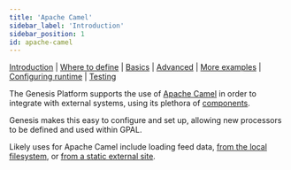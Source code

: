 ---
title: 'Apache Camel'
sidebar_label: 'Introduction'
sidebar_position: 1
id: apache-camel
---

[Introduction](/creating-applications/defining-your-application/integrations/apache-camel/apache-camel/)  | [Where to define](/creating-applications/defining-your-application/integrations/apache-camel/ac-define/) | [Basics](/creating-applications/defining-your-application/integrations/apache-camel/ac-technical-details/) |  [Advanced](/creating-applications/defining-your-application/integrations/apache-camel/ac-advanced-technical-details/) | [More examples](/creating-applications/defining-your-application/integrations/apache-camel/ac-more-examples/) | [Configuring runtime](/creating-applications/defining-your-application/integrations/apache-camel/ac-configuring-runtime/) | [Testing](/creating-applications/defining-your-application/integrations/apache-camel/ac-testing/)

The Genesis Platform supports the use of [Apache Camel](https://camel.apache.org/) in order to integrate with external systems, using its plethora of [components](https://camel.apache.org/components/3.16.x/index.html).

Genesis makes this easy to configure and set up, allowing new processors to be defined and used within GPAL.

Likely uses for Apache Camel include loading feed data, [from the local filesystem](/tutorials/quick-guides/loading-feed-data/loading-feed-data/), or [from a static external site](/tutorials/quick-guides/loading-feed-data/sftp-encryption/).
